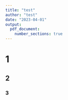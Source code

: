 ```yaml
---
title: "test"
author: "test"
date: "2023-04-01"
output: 
  pdf_document:
    number_sections: true
---
```

# 1 {-}
 
## 2 {-}
 
### 3 {-}